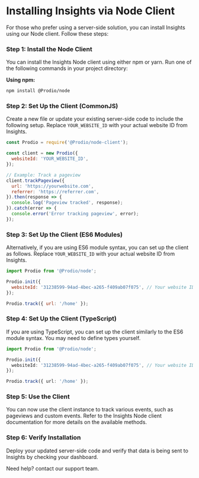 
# Installing Insights via Node Client

For those who prefer using a server-side solution, you can install Insights using our Node client. Follow these steps:

<Steps>

### Step 1: Install the Node Client

You can install the Insights Node client using either npm or yarn. Run one of the following commands in your project directory:

**Using npm:**

```sh npm2yarn
npm install @Prodio/node
```


### Step 2: Set Up the Client (CommonJS)

Create a new file or update your existing server-side code to include the following setup. Replace `YOUR_WEBSITE_ID` with your actual website ID from Insights.

```js filename="server.js"
const Prodio = require('@Prodio/node-client');

const client = new Prodio({
  websiteId: 'YOUR_WEBSITE_ID',
});

// Example: Track a pageview
client.trackPageview({
  url: 'https://yourwebsite.com',
  referrer: 'https://referrer.com',
}).then(response => {
  console.log('Pageview tracked', response);
}).catch(error => {
  console.error('Error tracking pageview', error);
});
```

### Step 3: Set Up the Client (ES6 Modules)

Alternatively, if you are using ES6 module syntax, you can set up the client as follows. Replace `YOUR_WEBSITE_ID` with your actual website ID from Insights.

```js filename="server.mjs"
import Prodio from '@Prodio/node';

Prodio.init({
  websiteId: '31238599-94ad-4bec-a265-f409ab07f075', // Your website ID
});

Prodio.track({ url: '/home' });
```

### Step 4: Set Up the Client (TypeScript)

If you are using TypeScript, you can set up the client similarly to the ES6 module syntax. You may need to define types yourself.

```ts filename="server.ts"
import Prodio from '@Prodio/node';

Prodio.init({
  websiteId: '31238599-94ad-4bec-a265-f409ab07f075', // Your website ID
});

Prodio.track({ url: '/home' });
```

### Step 5: Use the Client

You can now use the client instance to track various events, such as pageviews and custom events. Refer to the Insights Node client documentation for more details on the available methods.

### Step 6: Verify Installation

Deploy your updated server-side code and verify that data is being sent to Insights by checking your dashboard.

</Steps>

<Callout>
  Need help? contact our support team.
</Callout>
